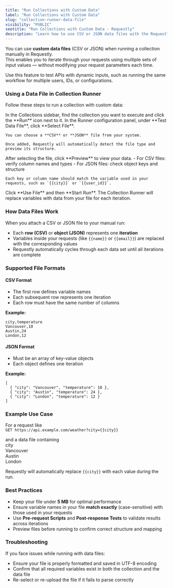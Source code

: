 ```yaml
---
title: "Run Collections with Custom Data"
label: "Run Collections with Custom Data"
slug: "collection-runner-data-file"
visibility: "PUBLIC"
seotitle: "Run Collections with Custom Data - Requestly"
description: "Learn how to use CSV or JSON data files with the Requestly Collection Runner to iterate requests with multiple input values."
---
```


You can use **custom data files** (CSV or JSON) when running a collection manually in Requestly.  
This enables you to iterate through your requests using multiple sets of input values — without modifying your request parameters each time.

Use this feature to test APIs with dynamic inputs, such as running the same workflow for multiple users, IDs, or configurations.


### Using a Data File in Collection Runner

Follow these steps to run a collection with custom data:

<Steps>
  <Step title="Open Collection Runner">
    In the Collections sidebar, find the collection you want to execute and click the **Run** icon next to it.

  </Step>

  <Step title="Select a Data File">
    In the Runner configuration panel, under **Test Data File**, click **Select File**.

    You can choose a **CSV** or **JSON** file from your system.

    Once added, Requestly will automatically detect the file type and preview its structure.
  </Step>

  <Step title="Preview Data and Map Variables">
    After selecting the file, click **Preview** to view your data.  
    - For CSV files: verify column names and types  
    - For JSON files: check object keys and structure  

    Each key or column name should match the variable used in your requests, such as `{{city}}` or `{{user_id}}`.

  </Step>

  <Step title="Start the Run">
    Click **Use File** and then **Start Run**.  
    The Collection Runner will replace variables with data from your file for each iteration.

  </Step>
</Steps>


### How Data Files Work

When you attach a CSV or JSON file to your manual run:

- Each **row (CSV)** or **object (JSON)** represents one **iteration**
- Variables inside your requests (like `{{name}}` or `{{email}}`) are replaced with the corresponding values
- Requestly automatically cycles through each data set until all iterations are complete


### Supported File Formats

#### CSV Format
- The first row defines variable names  
- Each subsequent row represents one iteration  
- Each row must have the same number of columns  

**Example:**  
```
city,temperature  
Vancouver,10  
Austin,24  
London,12
```

#### JSON Format
- Must be an array of key-value objects  
- Each object defines one iteration  

**Example:**  
```
[  
  { "city": "Vancouver", "temperature": 10 },  
  { "city": "Austin", "temperature": 24 },  
  { "city": "London", "temperature": 12 }  
]
```


### Example Use Case

For a request like  
`GET https://api.example.com/weather?city={{city}}`

and a data file containing  
city  
Vancouver  
Austin  
London  

Requestly will automatically replace `{{city}}` with each value during the run.


### Best Practices

- Keep your file under **5 MB** for optimal performance  
- Ensure variable names in your file **match exactly** (case-sensitive) with those used in your requests  
- Use **Pre-request Scripts** and **Post-response Tests** to validate results across iterations  
- Preview files before running to confirm correct structure and mapping  

### Troubleshooting

If you face issues while running with data files:

- Ensure your file is properly formatted and saved in UTF-8 encoding  
- Confirm that all required variables exist in both the collection and the data file  
- Re-select or re-upload the file if it fails to parse correctly  
